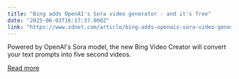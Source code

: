 ```yaml
---
title: "Bing adds OpenAI's Sora video generator - and it's free"
date: "2025-06-03T16:17:37.000Z"
link: "https://www.zdnet.com/article/bing-adds-openais-sora-video-generator-and-its-free/"
---
```


Powered by OpenAI's Sora model, the new Bing Video Creator will convert your text prompts into five second videos.

[Read more](https://www.zdnet.com/article/bing-adds-openais-sora-video-generator-and-its-free/)
